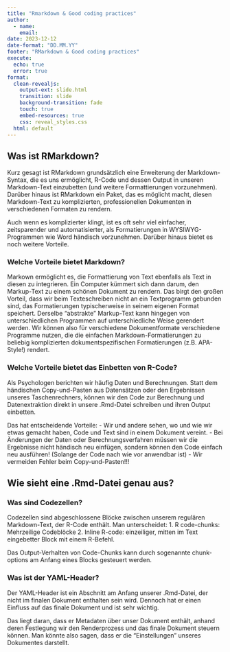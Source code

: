 ```yaml
---
title: "Rmarkdown & Good coding practices"
author:
  - name:
    email:
date: 2023-12-12
date-format: "DD.MM.YY"
footer: "RMarkdown & Good coding practices"
execute: 
  echo: true
  error: true
format: 
  clean-revealjs: 
    output-ext: slide.html
    transition: slide
    background-transition: fade
    touch: true
    embed-resources: true
    css: reveal_styles.css
  html: default
---
```


## Was ist RMarkdown?

Kurz gesagt ist RMarkdown grundsätzlich eine Erweiterung der Markdown-Syntax, die es uns ermöglicht, R-Code und dessen Output in unseren Markdown-Text einzubetten (und weitere Formattierungen vorzunehmen). Darüber hinaus ist RMarkdown ein Paket, das es möglicht macht, diesen Markdown-Text zu komplizierten, professionellen Dokumenten in verschiedenen Formaten zu rendern.

Auch wenn es komplizierter klingt, ist es oft sehr viel einfacher, zeitsparender und automatisierter, als Formatierungen in WYSIWYG-Programmen wie Word händisch vorzunehmen. Darüber hinaus bietet es noch weitere Vorteile.

### Welche Vorteile bietet Markdown?

Markown ermöglicht es, die Formattierung von Text ebenfalls als Text in diesen zu integrieren. Ein Computer kümmert sich dann darum, den Markup-Text zu einem schönen Dokument zu rendern. Das birgt den großen Vorteil, dass wir beim Texteschreiben nicht an ein Textprogramm gebunden sind, das Formatierungen typischerweise in seinem eigenen Format speichert. Derselbe "abstrakte" Markup-Text kann hingegen von unterschiedlichen Programmen auf unterschiedliche Weise gerendert werden. Wir können also für verschiedene Dokumentformate verschiedene Programme nutzen, die die einfachen Markdown-Formatierungen zu beliebig komplizierten dokumentspezifischen Formatierungen (z.B. APA-Style!) rendert.

### Welche Vorteile bietet das Einbetten von R-Code?

Als Psychologen berichten wir häufig Daten und Berechnungen. Statt dem händischen Copy-und-Pasten aus Datensätzen oder den Ergebnissen unseres Taschenrechners, können wir den Code zur Berechnung und Datenextraktion direkt in unsere .Rmd-Datei schreiben und ihren Output einbetten.

Das hat entscheidende Vorteile: - Wir und andere sehen, wo und wie wir etwas gemacht haben, Code und Text sind in einem Dokument vereint. - Bei Änderungen der Daten oder Berechnungsverfahren müssen wir die Ergebnisse nicht händisch neu einfügen, sondern können den Code einfach neu ausführen! (Solange der Code nach wie vor anwendbar ist) - Wir vermeiden Fehler beim Copy-und-Pasten!!!

## Wie sieht eine .Rmd-Datei genau aus?

### Was sind Codezellen?

Codezellen sind abgeschlossene Blöcke zwischen unserem regulären Markdown-Text, der R-Code enthält. Man unterscheidet: 1. R code-chunks: Mehrzeilige Codeblöcke 2. Inline R-code: einzeiliger, mitten im Text eingebetter Block mit einem R-Befehl.

Das Output-Verhalten von Code-Chunks kann durch sogenannte chunk-options am Anfang eines Blocks gesteuert werden.

### Was ist der YAML-Header?

Der YAML-Header ist ein Abschnitt am Anfang unserer .Rmd-Datei, der nicht im finalen Dokument enthalten sein wird. Dennoch hat er einen Einfluss auf das finale Dokument und ist sehr wichtig.

Das liegt daran, dass er Metadaten über unser Dokument enthält, anhand deren Festlegung wir den Renderprozess und das finale Dokument steuern können. Man könnte also sagen, dass er die "Einstellungen" unseres Dokumentes darstellt.
